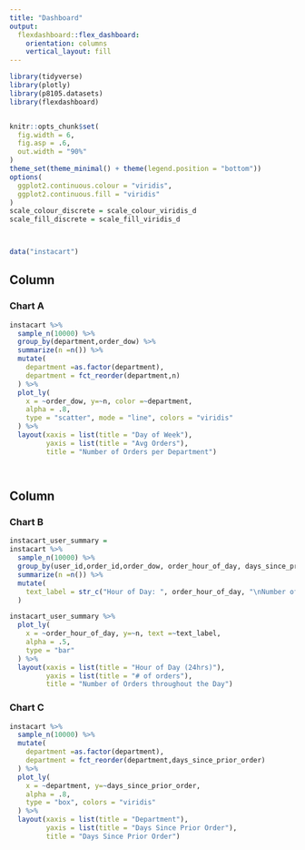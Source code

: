 ```yaml
---
title: "Dashboard"
output: 
  flexdashboard::flex_dashboard:
    orientation: columns
    vertical_layout: fill
---
```


```r
library(tidyverse)
library(plotly)
library(p8105.datasets)
library(flexdashboard)


knitr::opts_chunk$set(
  fig.width = 6,
  fig.asp = .6,
  out.width = "90%"
)
theme_set(theme_minimal() + theme(legend.position = "bottom"))
options(
  ggplot2.continuous.colour = "viridis",
  ggplot2.continuous.fill = "viridis"
)
scale_colour_discrete = scale_colour_viridis_d
scale_fill_discrete = scale_fill_viridis_d



data("instacart")

```

Column {data-width=650}
-----------------------------------------------------------------------

### Chart A

```r
instacart %>%  
  sample_n(10000) %>% 
  group_by(department,order_dow) %>% 
  summarize(n =n()) %>% 
  mutate(
    department =as.factor(department),
    department = fct_reorder(department,n)
  ) %>% 
  plot_ly(
    x = ~order_dow, y=~n, color =~department,
    alpha = .8,
    type = "scatter", mode = "line", colors = "viridis"
  ) %>% 
  layout(xaxis = list(title = "Day of Week"), 
         yaxis = list(title = "Avg Orders"),
         title = "Number of Orders per Department")




```

Column {data-width=350}
-----------------------------------------------------------------------

### Chart B

```r

instacart_user_summary =
instacart %>% 
  sample_n(10000) %>% 
  group_by(user_id,order_id,order_dow, order_hour_of_day, days_since_prior_order) %>% 
  summarize(n =n()) %>% 
  mutate(
    text_label = str_c("Hour of Day: ", order_hour_of_day, "\nNumber of Orders: ", n)
  )

instacart_user_summary %>%  
  plot_ly(
    x = ~order_hour_of_day, y=~n, text =~text_label,
    alpha = .5,
    type = "bar"
  ) %>% 
  layout(xaxis = list(title = "Hour of Day (24hrs)"), 
         yaxis = list(title = "# of orders"),
         title = "Number of Orders throughout the Day")
```

### Chart C

```r
instacart %>%  
  sample_n(10000) %>% 
  mutate(
    department =as.factor(department),
    department = fct_reorder(department,days_since_prior_order)
  ) %>% 
  plot_ly(
    x = ~department, y=~days_since_prior_order,
    alpha = .8,
    type = "box", colors = "viridis"
  ) %>% 
  layout(xaxis = list(title = "Department"), 
         yaxis = list(title = "Days Since Prior Order"),
         title = "Days Since Prior Order")
```

